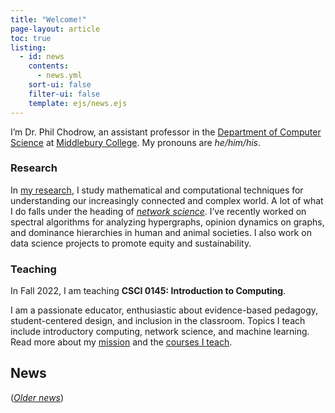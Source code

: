 ```yaml
---
title: "Welcome!"
page-layout: article
toc: true
listing:
  - id: news
    contents: 
      - news.yml
    sort-ui: false
    filter-ui: false
    template: ejs/news.ejs
---
```

 
I'm Dr. Phil Chodrow, an assistant professor in the [Department of Computer Science](https://www.middlebury.edu/academics/cs) at [Middlebury College](https://www.middlebury.edu/#story645114). My pronouns are *he/him/his*. 

### Research

In [my research](research.qmd), I study mathematical and computational techniques for understanding our increasingly connected and complex world. A lot of what I do falls under the heading of *[network science](https://en.wikipedia.org/wiki/Network_science)*. I've recently worked on spectral algorithms for analyzing hypergraphs, opinion dynamics on graphs, and dominance hierarchies in human and animal societies. I also work on data science projects to promote equity and sustainability. 

### Teaching

In Fall 2022, I am teaching **CSCI 0145: Introduction to Computing**. 

I am a passionate educator, enthusiastic about evidence-based pedagogy, student-centered design, and inclusion in the classroom. Topics I teach include introductory computing, network science, and machine learning. Read more about my [mission](mission.qmd) and the [courses I teach](teaching.qmd). 


## News

:::{#news}
:::


([*Older news*](news_archive.qmd))

